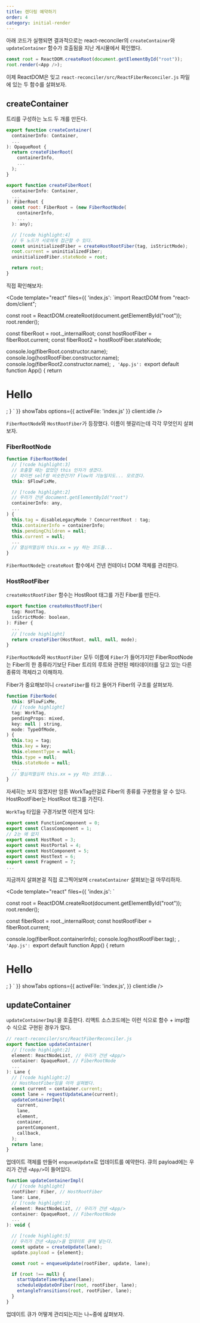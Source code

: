 ```yaml
---
title: 렌더링 예약하기
order: 4
category: initial-render
---
```



아래 코드가 실행되면 결과적으로는 react-reconciler의 `createContainer`와 `updateContainer` 함수가 호출됨을 지난 게시물에서 확인했다. 

```js
const root = ReactDOM.createRoot(document.getElementById("root"));
root.render(<App />);
```

이제 ReactDOM은 잊고 `react-reconciler/src/ReactFiberReconciler.js` 파일에 있는 두 함수를 살펴보자.

## createContainer

트리를 구성하는 노드 두 개를 만든다. 

```js
export function createContainer(
  containerInfo: Container,
  ...
): OpaqueRoot {
  return createFiberRoot(
    containerInfo,
    ...
  );
}

export function createFiberRoot(
  containerInfo: Container,
  ...
): FiberRoot {
  const root: FiberRoot = (new FiberRootNode(
    containerInfo,
    ...
  ): any);

  // [!code highlight:4]
  // 두 노드가 서로에게 접근할 수 있다.
  const uninitializedFiber = createHostRootFiber(tag, isStrictMode);
  root.current = uninitializedFiber;
  uninitializedFiber.stateNode = root;

  return root;
}
```

직접 확인해보자:

<Code template="react" files={{
    'index.js': `import ReactDOM from "react-dom/client";

const root = ReactDOM.createRoot(document.getElementById("root"));
root.render(<App />);

const fiberRoot = root._internalRoot;
const hostRootFiber = fiberRoot.current;
const fiberRoot2 = hostRootFiber.stateNode;

console.log(fiberRoot.constructor.name);
console.log(hostRootFiber.constructor.name);
console.log(fiberRoot2.constructor.name);
`,
'App.js': `export default function App() {
    return <h1>Hello</h1>;
}
`
}}
showTabs
options={{ activeFile: 'index.js' }}
client:idle
/>

`FiberRootNode`와 `HostRootFiber`가 등장했다. 이름이 헷갈리는데 각각 무엇인지 살펴보자. 

### FiberRootNode

```js
function FiberRootNode(
  // [!code highlight:3]
  // 호출할 때는 없었던 this 인자가 생겼다. 
  // 파이썬 self랑 비슷한건가? Flow의 기능일지도... 모르겠다.
  this: $FlowFixMe,

  // [!code highlight:2]
  // 우리가 건넨 document.getElementById("root")
  containerInfo: any,
  ...
) {
  this.tag = disableLegacyMode ? ConcurrentRoot : tag;
  this.containerInfo = containerInfo;
  this.pendingChildren = null;
  this.current = null;
  ...
  // 열심히열심히 this.xx = yy 하는 코드들...
}
```

`FiberRootNode`는 `createRoot` 함수에서 건넨 컨테이너 DOM 객체를 관리한다.

### HostRootFiber

`createHostRootFiber` 함수는 HostRoot 태그를 가진 Fiber를 만든다. 

```js
export function createHostRootFiber(
  tag: RootTag,
  isStrictMode: boolean,
): Fiber {
  ...
  // [!code highlight]
  return createFiber(HostRoot, null, null, mode);
}
```

`FiberRootNode`와 `HostRootFiber` 모두 이름에 `Fiber`가 들어가지만 FiberRootNode는 Fiber의 한 종류라기보단
Fiber 트리의 루트와 관련된 메타데이터를 담고 있는 다른 종류의 객체라고 이해하자. 

Fiber가 중요해보이니 `createFiber`를 타고 들어가 Fiber의 구조를 살펴보자. 

```js
function FiberNode(
  this: $FlowFixMe,
  // [!code highlight]
  tag: WorkTag,
  pendingProps: mixed,
  key: null | string,
  mode: TypeOfMode,
) {
  this.tag = tag;
  this.key = key;
  this.elementType = null;
  this.type = null;
  this.stateNode = null;
  ...
  // 열심히열심히 this.xx = yy 하는 코드들...
}
```

자세히는 보지 않겠지만 암튼 WorkTag란걸로 Fiber의 종류를 구분함을 알 수 있다. HostRootFiber는 HostRoot 태그를 가진다. 

`WorkTag` 타입을 구경가보면 이런게 있다:

```js
export const FunctionComponent = 0;
export const ClassComponent = 1;
// 2는 왜 없지
export const HostRoot = 3;
export const HostPortal = 4;
export const HostComponent = 5;
export const HostText = 6;
export const Fragment = 7;
...
```

지금까지 살펴본걸 직접 로그찍어보며 `createContainer` 살펴보는걸 마무리하자. 

<Code template="react" files={{
    'index.js': `

const root = ReactDOM.createRoot(document.getElementById("root"));
root.render(<App />);

const fiberRoot = root._internalRoot;
const hostRootFiber = fiberRoot.current;

console.log(fiberRoot.containerInfo);
console.log(hostRootFiber.tag);
`,
'App.js': `export default function App() {
    return <h1>Hello</h1>;
}
`
}}
  showTabs
  options={{
      activeFile: 'index.js',
  }}
  client:idle
/>

## updateContainer

`updateContainerImpl`을 호출한다. 리액트 소스코드에는 이런 식으로 함수 + impl함수 식으로 구현된 경우가 많다.

```js
// react-reconciler/src/ReactFiberReconciler.js
export function updateContainer(
  // [!code highlight:2]
  element: ReactNodeList, // 우리가 건넨 <App/>
  container: OpaqueRoot, // FiberRootNode
  ...
): Lane {
  // [!code highlight:2]
  // HostRootFiber임을 아까 살펴봤다.
  const current = container.current;
  const lane = requestUpdateLane(current);
  updateContainerImpl(
    current,
    lane,
    element,
    container,
    parentComponent,
    callback,
  );
  return lane;
}
```

업데이트 객체를 만들어 `enqueueUpdate`로 업데이트를 예약한다. 큐의 payload에는 우리가 건넨 `<App/>`이 들어있다. 

```js
function updateContainerImpl(
  // [!code highlight]
  rootFiber: Fiber, // HostRootFiber
  lane: Lane,
  // [!code highlight:2]
  element: ReactNodeList, // 우리가 건넨 <App/>
  container: OpaqueRoot, // FiberRootNode
  ...
): void {

  // [!code highlight:5]
  // 우리가 건넨 <App/>을 업데이트 큐에 넣는다.
  const update = createUpdate(lane);
  update.payload = {element};

  const root = enqueueUpdate(rootFiber, update, lane);

  if (root !== null) {
    startUpdateTimerByLane(lane);
    scheduleUpdateOnFiber(root, rootFiber, lane);
    entangleTransitions(root, rootFiber, lane);
  }
}
```

업데이트 큐가 어떻게 관리되는지는 나~중에 삺펴보자.
